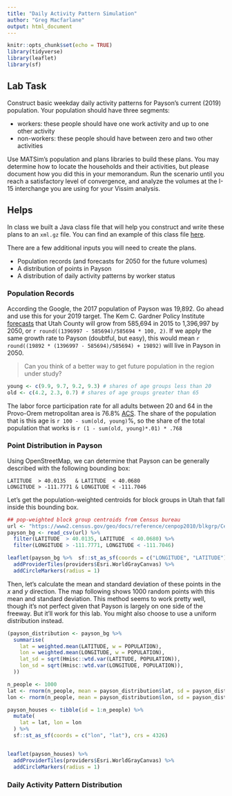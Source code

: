 ```yaml
---
title: "Daily Activity Pattern Simulation"
author: "Greg Macfarlane"
output: html_document
---
```


```r
knitr::opts_chunk$set(echo = TRUE)
library(tidyverse)
library(leaflet)
library(sf)
```

## Lab Task
Construct basic weekday daily activity patterns for Payson's current (2019) population. Your population should have three segments:

  - workers: these people should have one work activity and up to one other activity
  - non-workers: these people should have between zero and two other activities
  
Use MATSim's population and plans libraries to build these plans. You may
determine how to locate the households and their activities, but please document
how you did this in your memorandum. Run the scenario until you reach a
satisfactory level of convergence, and analyze the volumes at the I-15
interchange you are using for your Vissim analysis.


## Helps

In class we built a Java class file that will help you construct and write these
plans to an `xml.gz` file. You can find an example of this class file 
[here](materials/PlansMaker.java).

There are a few additional inputs you will need to create the plans. 

  - Population records (and forecasts for 2050 for the future volumes)
  - A distribution of points in Payson
  - A distribution of daily activity patterns by worker status
  
### Population Records
According the Google, the 2017 population of Payson was 19,892. Go ahead and 
use this for your 2019 target. The Kem C. Gardner Policy Institute 
[forecasts](https://gardner.utah.edu/wp-content/uploads/Projections-Brief-Final.pdf)
that Utah County will grow from 585,694 in 2015 to 1,396,997 by 2050, or 
`r round((1396997 - 585694)/585694 * 100, 2)`. If we apply the same growth rate
to Payson (doubtful, but easy), this would mean `r round((19892 * (1396997 - 585694)/585694) + 19892)`
will live in Payson in 2050.

> Can you think of a better way to get future population in the region under
study?

```r
young <- c(9.9, 9.7, 9.2, 9.3) # shares of age groups less than 20
old <- c(4.2, 2.3, 0.7) # shares of age groups greater than 65
```

The labor force 
participation rate for all adults between 20 and 64 in the Provo-Orem metropolitan 
area is 76.8% [ACS](https://factfinder.census.gov/bkmk/table/1.0/en/ACS/17_5YR/S2301/312M300US393404962470).
The share of the population that is this age is `r 100 - sum(old, young)`%,
so the share of the total population that works is `r (1 - sum(old, young)*.01) * .768`
  
  
### Point Distribution in Payson
Using OpenStreetMap, we can determine that Payson can be generally described
with the following bounding box:

```
LATITUDE  > 40.0135   & LATITUDE  < 40.0680
LONGITUDE > -111.7771 & LONGITUDE < -111.7046
```

Let's get the population-weighted centroids for block groups in Utah that
fall inside this bounding box.

```r
## pop-weighted block group centroids from Census bureau
url <- "https://www2.census.gov/geo/docs/reference/cenpop2010/blkgrp/CenPop2010_Mean_BG49.txt"
payson_bg <- read_csv(url) %>%
  filter(LATITUDE  > 40.0135, LATITUDE  < 40.0680) %>%
  filter(LONGITUDE > -111.7771, LONGITUDE < -111.7046)
```


```r
leaflet(payson_bg %>%  sf::st_as_sf(coords = c("LONGITUDE", "LATITUDE"), crs = 4326) ) %>%
  addProviderTiles(providers$Esri.WorldGrayCanvas) %>%
  addCircleMarkers(radius = 1)
```

Then, let's calculate the mean and standard deviation of these points
in the $x$ and $y$ direction. The map following shows 1000 random points
with this mean and standard deviation. This method seems to work pretty
well, though it's not perfect given that Payson is largely on one side of the
freeway. But it'll work for this lab. You might also choose to use a uniform
distribution instead.

```r
(payson_distribution <- payson_bg %>%
  summarise(
    lat = weighted.mean(LATITUDE, w = POPULATION),
    lon = weighted.mean(LONGITUDE, w = POPULATION),
    lat_sd = sqrt(Hmisc::wtd.var(LATITUDE, POPULATION)),
    lon_sd = sqrt(Hmisc::wtd.var(LONGITUDE, POPULATION)),
  ))
```

```r
n_people <- 1000
lat <- rnorm(n_people, mean = payson_distribution$lat, sd = payson_distribution$lat_sd)
lon <- rnorm(n_people, mean = payson_distribution$lon, sd = payson_distribution$lon_sd)

payson_houses <- tibble(id = 1:n_people) %>%
  mutate(
    lat = lat, lon = lon
  ) %>%
  sf::st_as_sf(coords = c("lon", "lat"), crs = 4326)


leaflet(payson_houses) %>%
  addProviderTiles(providers$Esri.WorldGrayCanvas) %>%
  addCircleMarkers(radius = 1)
```


### Daily Activity Pattern Distribution







